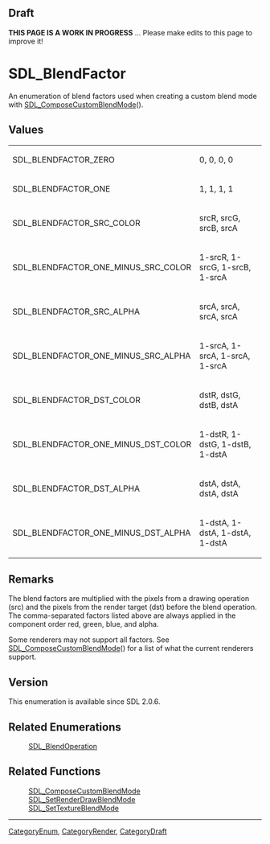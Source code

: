 == Draft ==

'''THIS PAGE IS A WORK IN PROGRESS''' ... Please make edits to this page to improve it!


= SDL_BlendFactor =
An enumeration of blend factors used when creating a custom blend mode with [[SDL_ComposeCustomBlendMode]]().


== Values ==
{|
|SDL_BLENDFACTOR_ZERO
|0, 0, 0, 0
|-
|SDL_BLENDFACTOR_ONE
|1, 1, 1, 1
|-
|SDL_BLENDFACTOR_SRC_COLOR
|srcR, srcG, srcB, srcA
|-
|SDL_BLENDFACTOR_ONE_MINUS_SRC_COLOR
|1-srcR, 1-srcG, 1-srcB, 1-srcA
|-
|SDL_BLENDFACTOR_SRC_ALPHA
|srcA, srcA, srcA, srcA
|-
|SDL_BLENDFACTOR_ONE_MINUS_SRC_ALPHA
|1-srcA, 1-srcA, 1-srcA, 1-srcA
|-
|SDL_BLENDFACTOR_DST_COLOR
|dstR, dstG, dstB, dstA
|-
|SDL_BLENDFACTOR_ONE_MINUS_DST_COLOR
|1-dstR, 1-dstG, 1-dstB, 1-dstA
|-
|SDL_BLENDFACTOR_DST_ALPHA
|dstA, dstA, dstA, dstA
|-
|SDL_BLENDFACTOR_ONE_MINUS_DST_ALPHA
|1-dstA, 1-dstA, 1-dstA, 1-dstA
|}

== Remarks ==

The blend factors are multiplied with the pixels from a drawing operation (src) and the pixels from the render target (dst) before the blend operation. The comma-separated factors listed above are always applied in the component order red, green, blue, and alpha.

Some renderers may not support all factors. See [[SDL_ComposeCustomBlendMode]]() for a list of what the current renderers support.

== Version ==

This enumeration is available since SDL 2.0.6.

== Related Enumerations ==
:[[SDL_BlendOperation]]

== Related Functions ==
:[[SDL_ComposeCustomBlendMode]]
:[[SDL_SetRenderDrawBlendMode]]
:[[SDL_SetTextureBlendMode]]

----
[[CategoryEnum]], [[CategoryRender]], [[CategoryDraft]]

<!-- #Actually from the SDL_blendmode.h header which does not have it's own category in this wiki. -->
